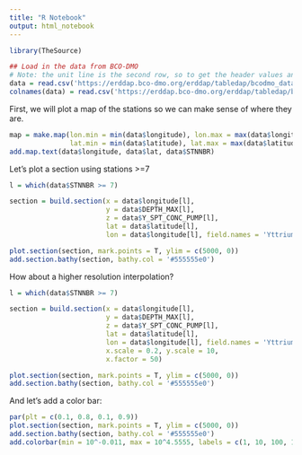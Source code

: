 ```yaml
---
title: "R Notebook"
output: html_notebook
---
```


```r
library(TheSource)
```

```r
## Load in the data from BCO-DMO
# Note: the unit line is the second row, so to get the header values and the data we have to use two read operations.
data = read.csv('https://erddap.bco-dmo.org/erddap/tabledap/bcodmo_dataset_668083.csv', stringsAsFactors = F, skip = 2, header = F)
colnames(data) = read.csv('https://erddap.bco-dmo.org/erddap/tabledap/bcodmo_dataset_668083.csv', stringsAsFactors = F, nrows = 1, header = F)

```


First, we will plot a map of the stations so we can make sense of where they are.
```r
map = make.map(lon.min = min(data$longitude), lon.max = max(data$longitude),
               lat.min = min(data$latitude), lat.max = max(data$latitude))
add.map.text(data$longitude, data$lat, data$STNNBR)
```

Let's plot a section using stations >=7
```r
l = which(data$STNNBR >= 7)

section = build.section(x = data$longitude[l],
                        y = data$DEPTH_MAX[l],
                        z = data$Y_SPT_CONC_PUMP[l],
                        lat = data$latitude[l],
                        lon = data$longitude[l], field.names = 'Yttrium', x.factor = 50)

plot.section(section, mark.points = T, ylim = c(5000, 0))
add.section.bathy(section, bathy.col = '#555555e0')

```

How about a higher resolution interpolation?

```r
l = which(data$STNNBR >= 7)

section = build.section(x = data$longitude[l],
                        y = data$DEPTH_MAX[l],
                        z = data$Y_SPT_CONC_PUMP[l],
                        lat = data$latitude[l],
                        lon = data$longitude[l], field.names = 'Yttrium',
                        x.scale = 0.2, y.scale = 10,
                        x.factor = 50)

plot.section(section, mark.points = T, ylim = c(5000, 0))
add.section.bathy(section, bathy.col = '#555555e0')

```

And let's add a color bar:

```r
par(plt = c(0.1, 0.8, 0.1, 0.9))
plot.section(section, mark.points = T, ylim = c(5000, 0))
add.section.bathy(section, bathy.col = '#555555e0')
add.colorbar(min = 10^-0.011, max = 10^4.5555, labels = c(1, 10, 100, 1000, 10000), pal = ocean.matter, log = T)
```


